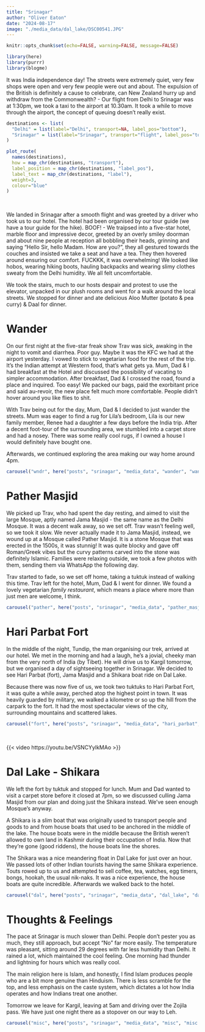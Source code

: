 ```yaml
---
title: "Srinagar"
author: "Oliver Eaton"
date: "2024-08-17"
image: "./media_data/dal_lake/DSC00541.JPG"
---
```


```r
knitr::opts_chunk$set(echo=FALSE, warning=FALSE, message=FALSE)
```

```r
library(here)
library(purrr)
library(blogme)
```

It was India independence day! The streets were extremely quiet, very few shops were open and very few people were out and about. The expulsion of the British is definitely a cause to celebrate, can New Zealand hurry up and withdraw from the Commonwealth? - Our flight from Delhi to Srinagar was at 1:30pm, we took a taxi to the airport at 10.30am. It took a while to move through the airport, the concept of queuing doesn't really exist.

```r
destinations <- list(
  "Delhi" = list(label="Delhi", transport=NA, label_pos="bottom"),
  "Srinagar" = list(label="Srinagar", transport="flight", label_pos="top")
)

plot_route(
  names(destinations),
  how = map_chr(destinations, "transport"),
  label_position = map_chr(destinations, "label_pos"),
  label_text = map_chr(destinations, "label"),
  weight=3,
  colour="blue"
)
```

<br>

We landed in Srinagar after a smooth flight and was greeted by a driver who took us to our hotel. The hotel had been organised by our tour guide (we have a tour guide for the hike). BOOF! - We traipsed into a five-star hotel, marble floor and impressive decor, greeted by an overly smiley doorman and about nine people at reception all bobbling their heads, grinning and saying "Hello Sir, hello Madam. How are you?", they all gestured towards the couches and insisted we take a seat and have a tea. They then hovered around ensuring our comfort. FUCKKK, it was overwhelming! We looked like hobos, wearing hiking boots, hauling backpacks and wearing slimy clothes sweaty from the Delhi humidity. We all felt uncomfortable.

We took the stairs, much to our hosts despair and protest to use the elevator, unpacked in our plush rooms and went for a walk around the local streets. We stopped for dinner and ate delicious Aloo Mutter (potato & pea curry) & Daal for dinner.

# Wander

On our first night at the five-star freak show Trav was sick, awaking in the night to vomit and diarrhea. Poor guy. Maybe it was the KFC we had at the airport yesterday. I vowed to stick to vegetarian food for the rest of the trip. It's the Indian attempt at Western food, that's what gets ya. Mum, Dad & I had breakfast at the Hotel and discussed the possibility of vacating to simpler accommodation. After breakfast, Dad & I crossed the road, found a place and inquired. Too easy! We packed our bags, paid the exorbitant price and said au-revoir, the new place felt much more comfortable. People didn't hover around you like flies to shit.

With Trav being out for the day, Mum, Dad & I decided to just wander the streets. Mum was eager to find a rug for Lila's bedroom, Lila is our new family member, Renee had a daughter a few days before the India trip. After a decent foot-tour of the surrounding area, we stumbled into a carpet store and had a nosey. There was some really cool rugs, if I owned a house I would definitely have bought one.

Afterwards, we continued exploring the area making our way home around 4pm.

```r
carousel("wndr", here("posts", "srinagar", "media_data", "wander", "wander.yml"))
```

# Pather Masjid

We picked up Trav, who had spent the day resting, and aimed to visit the large Mosque, aptly named Jama Masjid - the same name as the Delhi Mosque. It was a decent walk away, so we set off. Trav wasn't feeling well, so we took it slow. We never actually made it to Jama Masjid, instead, we wound up at a Mosque called Pather Masjid. It is a stone Mosque that was erected in the 1500s, it was stunnig! It was quite blocky and gave off Roman/Greek vibes but the curvy patterns carved into the stone was definitely Islamic. Families were relaxing outside, we took a few photos with them, sending them via WhatsApp the following day.

Trav started to fade, so we set off home, taking a tuktuk instead of walking this time. Trav left for the hotel, Mum, Dad & I went for dinner. We found a lovely vegetarian *family restaurant*, which means a place where more than just men are welcome, I think.

```r
carousel("pather", here("posts", "srinagar", "media_data", "pather_masjid", "pather_masjid.yml"))
```

# Hari Parbat Fort

In the middle of the night, Tundip, the man organising our trek, arrived at our hotel. We met in the morning and had a laugh, he's a jovial, cheeky man from the very north of India (by Tibet). He will drive us to Kargil tomorrow, but we organised a day of sightseeing together in Srinagar. We decided to see Hari Parbat (fort), Jama Masjid and a Shikara boat ride on Dal Lake.

Because there was now five of us, we took two tuktuks to Hari Parbat Fort, it was quite a while away, perched atop the highest point in town. It was heavily guarded by military, we walked a kilometre or so up the hill from the carpark to the fort. It had the most spectacular views of the city, surrounding mountains and scattered lakes.

```r
carousel("fort", here("posts", "srinagar", "media_data", "hari_parbat", "hari_parbat.yml"))
```

<br>

{{< video https://youtu.be/VSNCYylkMAo >}}

# Dal Lake - Shikara

We left the fort by tuktuk and stopped for lunch. Mum and Dad wanted to visit a carpet store before it closed at 7pm, so we discussed culling Jama Masjid from our plan and doing just the Shikara instead. We've seen enough Mosque's anyway.

A Shikara is a slim boat that was originally used to transport people and goods to and from house boats that used to be anchored in the middle of the lake. The house boats were in the middle because the British weren't allowed to own land in Kashmir during their occupation of India. Now that they're gone (good riddens), the house boats line the shores.

The Shikara was a nice meandering float in Dal Lake for just over an hour. We passed lots of other Indian tourists having the same Shikara experience. Touts rowed up to us and attempted to sell coffee, tea, watches, egg timers, bongs, hookah, the usual nik-naks. It was a nice experience, the house boats are quite incredible. Afterwards we walked back to the hotel.

```r
carousel("dal", here("posts", "srinagar", "media_data", "dal_lake", "dal_lake.yml"))
```

# Thoughts & Feelings

The pace at Srinagar is much slower than Delhi. People don't pester you as much, they still approach, but accept "No" far more easily. The temperature was pleasant, sitting around 29 degrees with far less humidity than Delhi. It rained a lot, which maintained the cool feeling. One morning had thunder and lightning for hours which was really cool.

The main religion here is Islam, and honestly, I find Islam produces people who are a bit more genuine than Hinduism. There is less scramble for the top, and less emphasis on the caste system, which dictates a lot how India operates and how Indians treat one another.

Tomorrow we leave for Kargil, leaving at 5am and driving over the Zojila pass. We have just one night there as a stopover on our way to Leh.

```r
carousel("misc", here("posts", "srinagar", "media_data", "misc", "misc.yml"))
```
